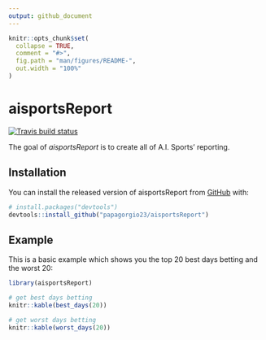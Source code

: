 ```yaml
---
output: github_document
---
```


<!-- README.md is generated from README.Rmd. Please edit that file -->

```r
knitr::opts_chunk$set(
  collapse = TRUE,
  comment = "#>",
  fig.path = "man/figures/README-",
  out.width = "100%"
)
```

# aisportsReport

<!-- badges: start -->
[![Travis build status](https://travis-ci.com/papagorgio23/aisportsReport.svg?branch=master)](https://travis-ci.com/papagorgio23/aisportsReport)
<!-- badges: end -->

The goal of *aisportsReport* is to create all of A.I. Sports' reporting.

## Installation

You can install the released version of aisportsReport from [GitHub](https://github.com/papagorgio23/aisportsReport) with:


```r
# install.packages("devtools")
devtools::install_github("papagorgio23/aisportsReport")
```


## Example

This is a basic example which shows you the top 20 best days betting and the worst 20:


```r
library(aisportsReport)

# get best days betting
knitr::kable(best_days(20))
```


```r
# get worst days betting
knitr::kable(worst_days(20))
```
